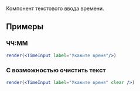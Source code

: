 Компонент текстового ввода времени.

## Примеры

### ЧЧ:ММ
```jsx live
render(<TimeInput label="Укажите время"/>)
```

### С возможностью очистить текст
```jsx live
render(<TimeInput label="Укажите время" clear />)
```